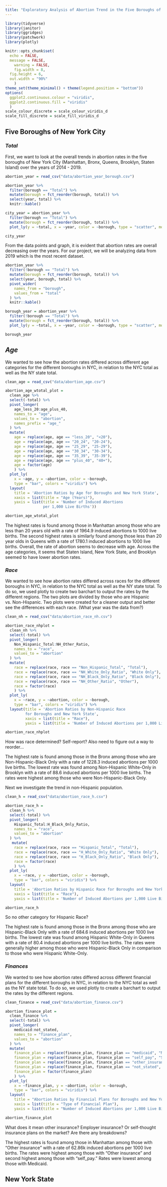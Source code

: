 ```yaml
---
title: "Exploratory Analysis of Abortion Trend in the Five Boroughs of NYC "
---
```


```r
library(tidyverse)
library(janitor)
library(ggridges)
library(patchwork)
library(plotly)

knitr::opts_chunk$set(
  echo = FALSE,
  message = FALSE,
	warning = FALSE,
	fig.width = 8, 
  fig.height = 6,
  out.width = "90%"
	)
theme_set(theme_minimal() + theme(legend.position = "bottom"))
options(
  ggplot2.continuous.colour = "viridis",
  ggplot2.continuous.fill = "viridis"
  )
scale_colour_discrete = scale_colour_viridis_d
scale_fill_discrete = scale_fill_viridis_d
```


## Five Boroughs of New York City

### *Total*

First, we want to look at the overall trends in abortion rates in the five boroughs of New York City (Manhattan, Bronx, Queens, Brooklyn, Staten Island) over the years of 2014 - 2019.

```r
abortion_year = read_csv("data/abortion_year_borough.csv")

abortion_year %>% 
  filter(borough == "Total") %>% 
  mutate(borough = fct_reorder(borough, total)) %>% 
  select(year, total) %>% 
  knitr::kable()

city_year = abortion_year %>% 
  filter(borough == "Total") %>% 
  mutate(borough = fct_reorder(borough, total)) %>% 
  plot_ly(y = ~total, x = ~year, color = ~borough, type = "scatter", mode = "line", colors = "viridis")

city_year
```

From the data points and graph, it is evident that abortion rates are overall decreasing over the years. For our project, we will be analyzing data from 2019 which is the most recent dataset. 

```r
abortion_year %>% 
  filter(!borough == "Total") %>% 
  mutate(borough = fct_reorder(borough, total)) %>% 
  select(year, borough, total) %>% 
  pivot_wider(
    names_from = "borough",
    values_from = "total"
  ) %>% 
  knitr::kable()

borough_year = abortion_year %>% 
  filter(!borough == "Total") %>% 
  mutate(borough = fct_reorder(borough, total)) %>% 
  plot_ly(y = ~total, x = ~year, color = ~borough, type = "scatter", mode = "line", colors = "viridis")

borough_year
```


## *Age* 

We wanted to see how the abortion rates differed across different age categories for the different boroughs in NYC, in relation to the NYC total as well as the NY state total. 

```r
clean_age = read_csv("data/abortion_age.csv")

abortion_age_wtotal_plot = 
  clean_age %>%
  select(-total) %>%
  pivot_longer(
    age_less_20:age_plus_40,
    names_to = "age", 
    values_to = "abortion",
    names_prefix = "age_"
  ) %>%
  mutate(
    age = replace(age, age == "less_20", "<20"),
    age = replace(age, age == "20_24", "20-24"),
    age = replace(age, age == "25_29", "25-29"),
    age = replace(age, age == "30_34", "30-34"),
    age = replace(age, age == "35_39", "35-39"),
    age = replace(age, age == "plus_40", "40+"),
    age = factor(age)
    ) %>% 
  plot_ly(
    x = ~age, y = ~abortion, color = ~borough, 
    type = "bar", colors = "viridis") %>% 
  layout(
    title = 'Abortion Ratios by Age for Boroughs and New York State', 
    xaxis = list(title = "Age (Years)"),
    yaxis = list(title = 'Number of Induced Abortions 
                 per 1,000 Live Births'))

abortion_age_wtotal_plot
```

The highest rates is found among those in Manhattan among those who are less than 20 years old with a rate of 1964.9 induced abortions to 1000 live births. The second highest rates is similarly found among those less than 20 year olds in Queens with a rate of 1780.1 induced abortions to 1000 live births. Overall, the rate of abortion seems to decrease with age. Across the age categories, it seems that Staten Island, New York State, and Brooklyn seemed to have lower abortion rates. 


### *Race* 

We wanted to see how abortion rates differed across races for the different boroughs in NYC, in relation to the NYC total as well as the NY state total. To do so, we used plotly to create two barchart to output the rates by the different regions. The two plots are divided by those who are Hispanic vs. Non-Hispanic. Two plots were created for a cleaner output and better see the differences with each race. (What year was the data from?)

```r
clean_nh = read_csv("data/abortion_race_nh.csv")

abortion_race_nhplot = 
  clean_nh %>%
  select(-total) %>%
  pivot_longer(
    Non_Hispanic_Total:NH_Other_Ratio,
    names_to = "race", 
    values_to = "abortion"
  ) %>%
  mutate(
    race = replace(race, race == "Non_Hispanic_Total", "Total"),
    race = replace(race, race == "NH_White_Only_Ratio", "White Only"),
    race = replace(race, race == "NH_Black_Only_Ratio", "Black Only"),
    race = replace(race, race == "NH_Other_Ratio", "Other"),
    race = factor(race)
    ) %>% 
  plot_ly(
    x = ~race, y = ~abortion, color = ~borough, 
    type = "bar", colors = "viridis") %>% 
  layout(title = 'Abortion Ratios by Non-Hispanic Race 
         for Boroughs and New York State', 
         xaxis = list(title = "Race"),
         yaxis = list(title = 'Number of Induced Abortions per 1,000 Live Births'))

abortion_race_nhplot
```

How was race determined? Self-report? 
Also need to figure out a way to reorder...

The highest rate is found among those in the Bronx among those who are Non-Hispanic-Black Only with a rate of 1228.3 induced abortions per 1000 live births. The lowest rate was found among Non-Hispanic White-Only in Brooklyn with a rate of 88.6 induced abortions per 1000 live births. The rates were highest among those who were Non-Hispanic-Black Only. 


Next we investigate the trend in non-Hispanic population.

```r
clean_h = read_csv("data/abortion_race_h.csv")

abortion_race_h = 
  clean_h %>%
  select(-total) %>%
  pivot_longer(
    Hispanic_Total:H_Black_Only_Ratio,
    names_to = "race", 
    values_to = "abortion"
  ) %>%
   mutate(
    race = replace(race, race == "Hispanic_Total", "Total"),
    race = replace(race, race == "H_White_Only_Ratio", "White Only"),
    race = replace(race, race == "H_Black_Only_Ratio", "Black Only"),
    race = factor(race)
    ) %>% 
  plot_ly(
    x = ~race, y = ~abortion, color = ~borough, 
    type = "bar", colors = "viridis") %>% 
  layout(
    title = 'Abortion Ratios by Hispanic Race for Boroughs and New York State',
    xaxis = list(title = "Race"),
    yaxis = list(title = 'Number of Induced Abortions per 1,000 Live Births'))

abortion_race_h
```

So no other category for Hispanic Race?

The highest rate is found among those in the Bronx among those who are Hispanic-Black Only with a rate of 684.6 induced abortions per 1000 live births. The lowest rate was found among Hispanic White-Only in Queens with a rate of 80.4 induced abortions per 1000 live births. The rates were generally higher among those who were Hispanic-Black Only in comparison to those who were Hispanic White-Only. 

### *Finances* 

We wanted to see how abortion rates differed across different financial plans for the different boroughs in NYC, in relation to the NYC total as well as the NY state total. To do so, we used plotly to create a barchart to output the rates by the different regions. 

```r
clean_finance = read_csv("data/abortion_finance.csv")

abortion_finance_plot = 
  clean_finance %>%
  select(-total) %>% 
  pivot_longer(
    medicaid:not_stated,
    names_to = "finance_plan", 
    values_to = "abortion"
  ) %>% 
  mutate(
    finance_plan = replace(finance_plan, finance_plan == "medicaid", "Medicaid"),
    finance_plan = replace(finance_plan, finance_plan == "self_pay", "Self Pay"),
    finance_plan = replace(finance_plan, finance_plan == "other_insurance", "Other Insurance"),
    finance_plan = replace(finance_plan, finance_plan == "not_stated", "Not Stated"),
    finance_plan = factor(finance_plan)
    ) %>% 
  plot_ly(
    x = ~finance_plan, y = ~abortion, color = ~borough, 
    type = "bar", colors = "viridis") %>% 
  layout(
    title = "Abortion Ratios by Financial Plans for Boroughs and New York State", 
    xaxis = list(title = "Type of Financial Plan"),
    yaxis = list(title = "Number of Induced Abortions per 1,000 Live Births"))

abortion_finance_plot
```

What does it mean other insurance? Employer insurance? Or self-thought insurance plans on the market? Are there any breakdowns?

The highest rates is found among those in Manhattan among those with "Other insurance" with a rate of 62.86k induced abortions per 1000 live births. The rates were highest among those with "Other insurance" and second highest among those with "self_pay." Rates were lowest among those with Medicaid. 


## New York State


